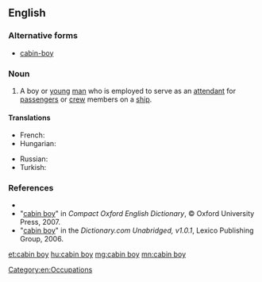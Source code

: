 ==English==

===Alternative forms===
* [[cabin-boy]]

===Noun===
{{en-noun|head=[[cabin]] [[boy]]}}

# {{dated}} A boy or [[young]] [[man]] who is employed to serve as an [[attendant]] for [[passenger]]s or [[crew]] members on a [[ship]].

====Translations====
{{trans-top|a boy serving on a ship}}
* French: {{t+|fr|mousse|m}}
* Hungarian: {{t+|hu|hajósinas}}
{{trans-mid}}
* Russian: {{t+|ru|юнга|m|tr=júnga|sc=Cyrl}}
* Turkish: {{t+|tr|miço}}
{{trans-bottom}}

===References===
* {{R:Webster 1828|cabin-boy}}
*"[http://www.askoxford.com/concise_oed/cabinboy?view=uk cabin boy]" in ''Compact Oxford English Dictionary'', © Oxford University Press, 2007.
*"[http://dictionary.reference.com/search?r=2&q=cabin%20boy cabin boy]" in the ''Dictionary.com Unabridged, v1.0.1'', Lexico Publishing Group, 2006.

[[Category:en:Occupations]]

[[et:cabin boy]]
[[hu:cabin boy]]
[[mg:cabin boy]]
[[mn:cabin boy]]